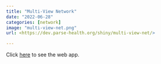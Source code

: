 ```yaml
---
title: "Multi-View Network"
date: "2022-06-28"
categories: [network]
image: "multi-view-net.png"
url: <https://dev.parse-health.org/shiny/multi-view-net/>

---
```


Click [here](https://dev.parse-health.org/shiny/multi-view-net/) to see the web app.